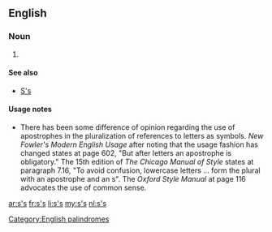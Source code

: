 {{also|Appendix:Variations of "ss"}}
==English==

===Noun===
{{head|en|plural}}

# {{plural of|s|lang=en|nocat=1}}

====See also====
* [[S's]]

====Usage notes====
* There has been some difference of opinion regarding the use of apostrophes in the pluralization of references to letters as symbols. ''New Fowler's Modern English Usage'' after noting that the usage fashion has changed states at page 602, "But after letters an apostrophe is obligatory." The 15th edition of ''The Chicago Manual of Style'' states at paragraph 7.16, "To avoid confusion, lowercase letters ... form the plural with an apostrophe and an s". The ''Oxford Style Manual'' at page 116 advocates the use of common sense.

[[Category:English palindromes]]

[[ar:s's]]
[[fr:s's]]
[[li:s's]]
[[my:s's]]
[[nl:s's]]